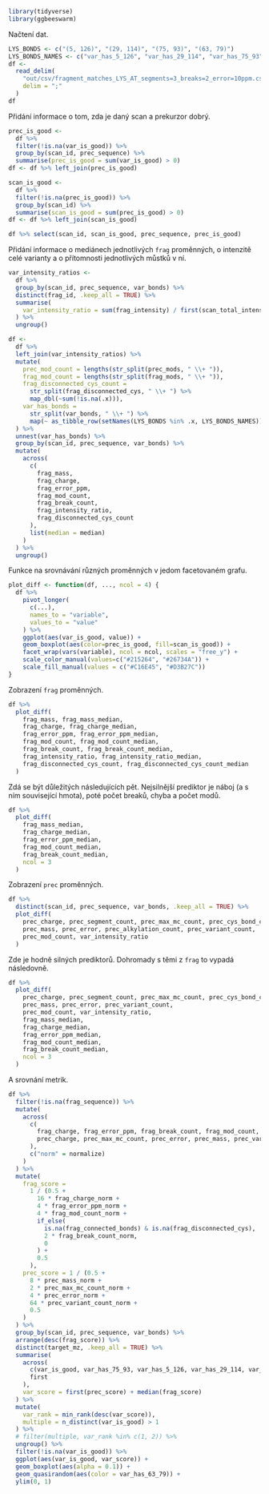 ```r
library(tidyverse)
library(ggbeeswarm)
```

Načtení dat.

```r
LYS_BONDS <- c("(5, 126)", "(29, 114)", "(75, 93)", "(63, 79)")
LYS_BONDS_NAMES <- c("var_has_5_126", "var_has_29_114", "var_has_75_93", "var_has_63_79")
df <-
  read_delim(
    "out/csv/fragment_matches_LYS_AT_segments=3_breaks=2_error=10ppm.csv",
    delim = ";"
  )
df
```

Přidání informace o tom, zda je daný scan a prekurzor dobrý.

```r
prec_is_good <-
  df %>%
  filter(!is.na(var_is_good)) %>%
  group_by(scan_id, prec_sequence) %>%
  summarise(prec_is_good = sum(var_is_good) > 0)
df <- df %>% left_join(prec_is_good)

scan_is_good <-
  df %>%
  filter(!is.na(prec_is_good)) %>%
  group_by(scan_id) %>%
  summarise(scan_is_good = sum(prec_is_good) > 0)
df <- df %>% left_join(scan_is_good)

df %>% select(scan_id, scan_is_good, prec_sequence, prec_is_good)
```

Přidání informace o mediánech jednotlivých `frag` proměnných, o intenzitě celé varianty a o přítomnosti jednotlivých můstků v ní.

```r
var_intensity_ratios <-
  df %>%
  group_by(scan_id, prec_sequence, var_bonds) %>%
  distinct(frag_id, .keep_all = TRUE) %>%
  summarise(
    var_intensity_ratio = sum(frag_intensity) / first(scan_total_intensity)
  ) %>%
  ungroup()

df <-
  df %>%
  left_join(var_intensity_ratios) %>%
  mutate(
    prec_mod_count = lengths(str_split(prec_mods, " \\+ ")),
    frag_mod_count = lengths(str_split(frag_mods, " \\+ ")),
    frag_disconnected_cys_count =
      str_split(frag_disconnected_cys, " \\+ ") %>%
      map_dbl(~sum(!is.na(.x))),
    var_has_bonds =
      str_split(var_bonds, " \\+ ") %>%
      map(~ as_tibble_row(setNames(LYS_BONDS %in% .x, LYS_BONDS_NAMES)))
  ) %>%
  unnest(var_has_bonds) %>%
  group_by(scan_id, prec_sequence, var_bonds) %>%
  mutate(
    across(
      c(
        frag_mass, 
        frag_charge, 
        frag_error_ppm, 
        frag_mod_count, 
        frag_break_count, 
        frag_intensity_ratio, 
        frag_disconnected_cys_count
      ),
      list(median = median)
    )
  ) %>% 
  ungroup()
```

Funkce na srovnávání různých proměnných v jedom facetovaném grafu.

```r
plot_diff <- function(df, ..., ncol = 4) {
  df %>%
    pivot_longer(
      c(...),
      names_to = "variable",
      values_to = "value"
    ) %>%
    ggplot(aes(var_is_good, value)) +
    geom_boxplot(aes(color=prec_is_good, fill=scan_is_good)) +
    facet_wrap(vars(variable), ncol = ncol, scales = "free_y") +
    scale_color_manual(values=c("#215264", "#26734A")) +
    scale_fill_manual(values = c("#C16E45", "#D3B27C"))
}
```

Zobrazení `frag` proměnných.

```r
df %>%
  plot_diff(
    frag_mass, frag_mass_median,
    frag_charge, frag_charge_median,
    frag_error_ppm, frag_error_ppm_median,
    frag_mod_count, frag_mod_count_median,
    frag_break_count, frag_break_count_median,
    frag_intensity_ratio, frag_intensity_ratio_median,
    frag_disconnected_cys_count, frag_disconnected_cys_count_median
  )
```

Zdá se být důležitých následujících pět. Nejsilnější prediktor je náboj (a s ním související hmota), poté počet breaků, chyba a počet modů.

```r
df %>%
  plot_diff(
    frag_mass_median,
    frag_charge_median,
    frag_error_ppm_median,
    frag_mod_count_median,
    frag_break_count_median,
    ncol = 3
  )
```

Zobrazení `prec` proměnných.

```r
df %>%
  distinct(scan_id, prec_sequence, var_bonds, .keep_all = TRUE) %>% 
  plot_diff(
    prec_charge, prec_segment_count, prec_max_mc_count, prec_cys_bond_count,
    prec_mass, prec_error, prec_alkylation_count, prec_variant_count,
    prec_mod_count, var_intensity_ratio
  )
```

Zde je hodně silných prediktorů. Dohromady s těmi z `frag` to vypadá následovně.

```r
df %>%
  plot_diff(
    prec_charge, prec_segment_count, prec_max_mc_count, prec_cys_bond_count,
    prec_mass, prec_error, prec_variant_count,
    prec_mod_count, var_intensity_ratio,
    frag_mass_median,
    frag_charge_median,
    frag_error_ppm_median,
    frag_mod_count_median,
    frag_break_count_median,
    ncol = 3
  )
```

A srovnání metrik.

```r
df %>%
  filter(!is.na(frag_sequence)) %>%
  mutate(
    across(
      c(
        frag_charge, frag_error_ppm, frag_break_count, frag_mod_count,
        prec_charge, prec_max_mc_count, prec_error, prec_mass, prec_variant_count
      ),
      c("norm" = normalize)
    )
  ) %>%
  mutate(
    frag_score =
      1 / (0.5 +
        16 * frag_charge_norm +
        4 * frag_error_ppm_norm +
        4 * frag_mod_count_norm +
        if_else(
          is.na(frag_connected_bonds) & is.na(frag_disconnected_cys),
          2 * frag_break_count_norm,
          0
        ) +
        0.5
      ),
    prec_score = 1 / (0.5 +
      8 * prec_mass_norm +
      2 * prec_max_mc_count_norm +
      4 * prec_error_norm +
      64 * prec_variant_count_norm +
      0.5
    )
  ) %>%
  group_by(scan_id, prec_sequence, var_bonds) %>%
  arrange(desc(frag_score)) %>%
  distinct(target_mz, .keep_all = TRUE) %>%
  summarise(
    across(
      c(var_is_good, var_has_75_93, var_has_5_126, var_has_29_114, var_has_63_79),
      first
    ),
    var_score = first(prec_score) + median(frag_score)
  ) %>%
  mutate(
    var_rank = min_rank(desc(var_score)),
    multiple = n_distinct(var_is_good) > 1
  ) %>%
  # filter(multiple, var_rank %in% c(1, 2)) %>%
  ungroup() %>%
  filter(!is.na(var_is_good)) %>%
  ggplot(aes(var_is_good, var_score)) +
  geom_boxplot(aes(alpha = 0.1)) +
  geom_quasirandom(aes(color = var_has_63_79)) +
  ylim(0, 1)
```

